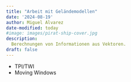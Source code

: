 ```yaml
---
title: "Arbeit mit Geländemodellen"
date: '2024-08-19'
author: Miguel Alvarez
date-modified: today
#image: images/pirat-ship-cover.jpg
description:
  Berechnungen von Informationen aus Vektoren.
draft: false
---
```


- TPI/TWI
- Moving Windows

